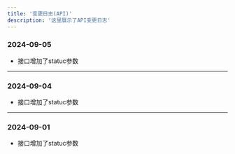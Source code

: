 ```yaml
---
title: '变更日志(API)'
description: '这里展示了API变更日志'
---
```


### 2024-09-05

- 接口增加了statuc参数

-------------------------------------------------------------

### 2024-09-04

- 接口增加了statuc参数

-------------------------------------------------------------

### 2024-09-01

- 接口增加了statuc参数